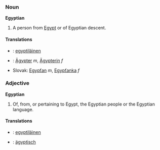 ===Noun===
'''Egyptian'''
#A person from [[Egypt]] or of Egyptian descent.
====Translations====
*{{fi}}: [[egyptiläinen]]
*{{de}}: [[Ägypter]] ''m'', [[Ägypterin]] ''f''
*Slovak: [[Egypťan#Slovak|Egypťan]] ''m'', [[Egypťanka#Slovak|Egypťanka]] ''f''

===Adjective===
'''Egyptian'''
#Of, from, or pertaining to Egypt, the Egyptian people or the Egyptian language.
====Translations====
*{{fi}}: [[egyptiläinen]]
*{{de}}: [[ägyptisch]]